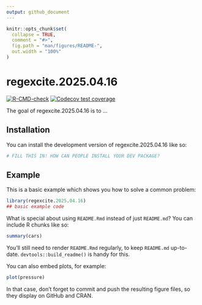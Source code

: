 ```yaml
---
output: github_document
---
```


<!-- README.md is generated from README.Rmd. Please edit that file -->

```r
knitr::opts_chunk$set(
  collapse = TRUE,
  comment = "#>",
  fig.path = "man/figures/README-",
  out.width = "100%"
)
```

# regexcite.2025.04.16

<!-- badges: start -->
[![R-CMD-check](https://github.com/Nick-2003/regexcite.2025.04.16/actions/workflows/R-CMD-check.yaml/badge.svg)](https://github.com/Nick-2003/regexcite.2025.04.16/actions/workflows/R-CMD-check.yaml)
[![Codecov test coverage](https://codecov.io/gh/Nick-2003/regexcite.2025.04.16/graph/badge.svg)](https://app.codecov.io/gh/Nick-2003/regexcite.2025.04.16)
<!-- badges: end -->

The goal of regexcite.2025.04.16 is to ...

## Installation

You can install the development version of regexcite.2025.04.16 like so:

``` r
# FILL THIS IN! HOW CAN PEOPLE INSTALL YOUR DEV PACKAGE?
```

## Example

This is a basic example which shows you how to solve a common problem:

```r
library(regexcite.2025.04.16)
## basic example code
```

What is special about using `README.Rmd` instead of just `README.md`? You can include R chunks like so:

```r
summary(cars)
```

You'll still need to render `README.Rmd` regularly, to keep `README.md` up-to-date. `devtools::build_readme()` is handy for this.

You can also embed plots, for example:

```r
plot(pressure)
```

In that case, don't forget to commit and push the resulting figure files, so they display on GitHub and CRAN.
